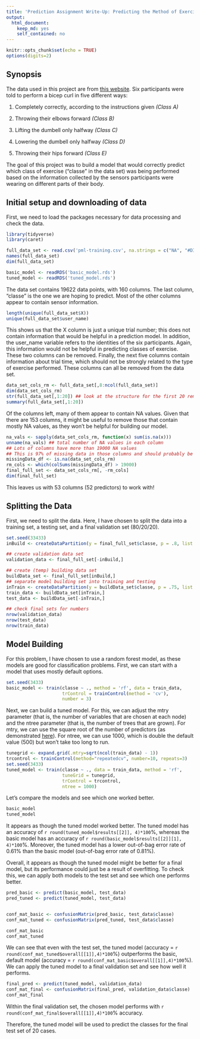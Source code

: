 ---
title: 'Prediction Assignment Write-Up: Predicting the Method of Exercise'
output:
  html_document:
    keep_md: yes
    self_contained: no
---

```{r setup, include=FALSE}
knitr::opts_chunk$set(echo = TRUE)
options(digits=2)
```

## Synopsis
The data used in this project are from [this website](http://web.archive.org/web/20161224072740/http:/groupware.les.inf.puc-rio.br/har). Six participants were told to perform a bicep curl in five different ways:  

1. Completely correctly, according to the instructions given *(Class A)*  

2. Throwing their elbows forward *(Class B)*  

3. Lifting the dumbell only halfway *(Class C)*  

4. Lowering the dumbell only halfway *(Class D)*  

5. Throwing their hips forward *(Class E)*  

The goal of this project was to build a model that would correctly predict which class of exercise ("classe" in the data set) was being performed based on the information collected by the sensors participants were wearing on different parts of their body. 

## Initial setup and downloading of data
First, we need to load the packages necessary for data processing and check the data.
```{r load_libraries, message=FALSE}
library(tidyverse)
library(caret)
```
```{r load_data}
full_data_set <- read.csv('pml-training.csv', na.strings = c("NA", "#DIV/0!"))
names(full_data_set)
dim(full_data_set) 
```

```{r load_models, echo = FALSE}
basic_model <- readRDS('basic_model.rds')
tuned_model <- readRDS('tuned_model.rds')
```

The data set contains 19622 data points, with 160 columns. The last column, "classe" is the one we are hoping to predict. Most of the other columns appear to contain sensor information. 

```{r examine_first_cols}
length(unique(full_data_set$X)) 
unique(full_data_set$user_name)
```

This shows us that the X column is just a unique trial number; this does not contain information that would be helpful in a prediction model. In addition, the user_name variable refers to the identities of the six participants. Again, this information would not be helpful in predicting classes of exercise. These two columns can be removed. Finally, the next five columns contain information about trial time, which should not be strongly related to the type of exercise performed. These columns can all be removed from the data set.

```{r remove_cols}
data_set_cols_rm <- full_data_set[,8:ncol(full_data_set)]
dim(data_set_cols_rm)
str(full_data_set[,1:20]) ## look at the structure for the first 20 remaining cols
summary(full_data_set[,1:20]) 
```

Of the columns left, many of them appear to contain NA values. Given that there are 153 columns, it might be useful to remove those that contain mostly NA values, as they won't be helpful for building our model.

```{r remove_NAs}
na_vals <- sapply(data_set_cols_rm, function(x) sum(is.na(x)))
unname(na_vals) ## total number of NA values in each column
## Lots of columns have more than 19000 NA values
## This is 97% of missing data in those columns and should probably be removed
missingData_df <- is.na(data_set_cols_rm)
rm_cols <- which(colSums(missingData_df) > 19000)
final_full_set <- data_set_cols_rm[, -rm_cols]
dim(final_full_set)
```

This leaves us with 53 columns (52 predictors) to work with!

## Splitting the Data
First, we need to split the data. Here, I have chosen to split the data into a training set, a testing set, and a final validation set (80/20/20). 

```{r split_data}
set.seed(33433)
inBuild <- createDataPartition(y = final_full_set$classe, p = .8, list = F)

## create validation data set
validation_data <- final_full_set[-inBuild,]

## create (temp) building data set
buildData_set <- final_full_set[inBuild,]
## separate model building set into training and testing
inTrain <- createDataPartition(y = buildData_set$classe, p = .75, list = F)
train_data <- buildData_set[inTrain,]
test_data <- buildData_set[-inTrain,]

## check final sets for numbers
nrow(validation_data)
nrow(test_data)
nrow(train_data)
```

## Model Building
For this problem, I have chosen to use a random forest model, as these models are good for classification problems. First, we can start with a model that uses mostly default options.

```{r default_model, eval = FALSE}
set.seed(3433)
basic_model <- train(classe ~ ., method = 'rf', data = train_data,
                     trControl = trainControl(method = 'cv'),
                     number = 3)
```

Next, we can build a tuned model. For this, we can adjust the mtry parameter (that is, the number of variables that are chosen at each node) and the ntree parameter (that is, the number of trees that are grown). For mtry, we can use the square root of the number of predictors (as demonstrated [here](https://machinelearningmastery.com/tune-machine-learning-algorithms-in-r/)). For ntree, we can use 1000, which is double the default value (500) but won't take too long to run.

```{r tuned_model, eval = FALSE}
tunegrid <- expand.grid(.mtry=sqrt(ncol(train_data) - 1))
trcontrol <- trainControl(method="repeatedcv", number=10, repeats=3)
set.seed(3433)
tuned_model <- train(classe ~ ., data = train_data, method = 'rf', 
                     tuneGrid = tunegrid, 
                     trControl = trcontrol, 
                     ntree = 1000)
```

Let's compare the models and see which one worked better.
```{r model_compare}
basic_model
tuned_model
```

It appears as though the tuned model worked better. The tuned model has an accuracy of `r round(tuned_model$results[[2]], 4)*100`%, whereas the basic model has an accuracy of `r round(basic_model$results[[2]][1], 4)*100`%. Moreover, the tuned model has a lower out-of-bag error rate of 0.61% than the basic model (out-of-bag error rate of 0.81%).  

Overall, it appears as though the tuned model might be better for a final model, but its performance could just be a result of overfitting. To check this, we can apply both models to the test set and see which one performs better.

```{r test_set}
pred_basic <- predict(basic_model, test_data)
pred_tuned <- predict(tuned_model, test_data)


conf_mat_basic <- confusionMatrix(pred_basic, test_data$classe)
conf_mat_tuned <- confusionMatrix(pred_tuned, test_data$classe)

conf_mat_basic
conf_mat_tuned
```

We can see that even with the test set, the tuned model (accuracy = `r round(conf_mat_tuned$overall[[1]],4)*100`%) 
outperforms the basic, default model (accuracy = `r round(conf_mat_basic$overall[[1]],4)*100`%). We can apply the tuned model to a final validation set and see how well it performs.

```{r validation_set}
final_pred <- predict(tuned_model, validation_data)
conf_mat_final <- confusionMatrix(final_pred, validation_data$classe) 
conf_mat_final
```

Within the final validation set, the chosen model performs with `r round(conf_mat_final$overall[[1]],4)*100`% accuracy.  

Therefore, the tuned model will be used to predict the classes for the final test set of 20 cases. 